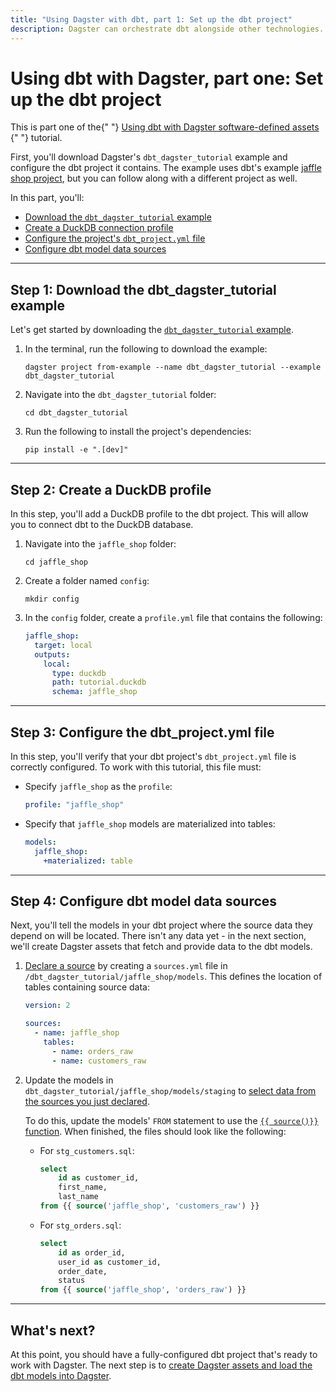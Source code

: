 ```yaml
---
title: "Using Dagster with dbt, part 1: Set up the dbt project"
description: Dagster can orchestrate dbt alongside other technologies.
---
```


# Using dbt with Dagster, part one: Set up the dbt project

<Note>
  This is part one of the{" "}
  <a href="/integrations/dbt/using-dbt-with-dagster">
    Using dbt with Dagster software-defined assets
  </a>{" "}
  tutorial.
</Note>

First, you'll download Dagster's `dbt_dagster_tutorial` example and configure the dbt project it contains. The example uses dbt's example [jaffle shop project](https://github.com/dbt-labs/jaffle_shop), but you can follow along with a different project as well.

In this part, you'll:

- [Download the `dbt_dagster_tutorial` example](#step-1-download-the-dbt_dagster_tutorial-example)
- [Create a DuckDB connection profile](#step-2-create-a-duckdb-profile)
- [Configure the project's `dbt_project.yml` file](#step-3-configure-the-dbt_projectyml-file)
- [Configure dbt model data sources](#step-4-configure-dbt-model-data-sources)

---

## Step 1: Download the dbt_dagster_tutorial example

Let's get started by downloading the [`dbt_dagster_tutorial` example](https://github.com/dagster-io/dagster/tree/master/examples/dbt_dagster_tutorial).

1. In the terminal, run the following to download the example:

   ```shell
   dagster project from-example --name dbt_dagster_tutorial --example dbt_dagster_tutorial
   ````

2. Navigate into the `dbt_dagster_tutorial` folder:

   ```shell
   cd dbt_dagster_tutorial
   ```

3. Run the following to install the project's dependencies:

   ```shell
   pip install -e ".[dev]"
   ```

---

## Step 2: Create a DuckDB profile

In this step, you'll add a DuckDB profile to the dbt project. This will allow you to connect dbt to the DuckDB database.

1. Navigate into the `jaffle_shop` folder:

   ```shell
   cd jaffle_shop
   ```

2. Create a folder named `config`:

   ```shell
   mkdir config
   ```

3. In the `config` folder, create a `profile.yml` file that contains the following:

   ```yaml file=../../dbt_dagster_tutorial/jaffle_shop/config/profiles.yml
   jaffle_shop:
     target: local
     outputs:
       local:
         type: duckdb
         path: tutorial.duckdb
         schema: jaffle_shop
   ```

---

## Step 3: Configure the dbt_project.yml file

In this step, you'll verify that your dbt project's `dbt_project.yml` file is correctly configured. To work with this tutorial, this file must:

- Specify `jaffle_shop` as the `profile`:

  ```yaml
  profile: "jaffle_shop"
  ```

- Specify that `jaffle_shop` models are materialized into tables:

  ```yaml
  models:
    jaffle_shop:
      +materialized: table
  ```

---

## Step 4: Configure dbt model data sources

Next, you'll tell the models in your dbt project where the source data they depend on will be located. There isn't any data yet - in the next section, we'll create Dagster assets that fetch and provide data to the dbt models.

1. [Declare a source](https://docs.getdbt.com/docs/building-a-dbt-project/using-sources#declaring-a-source) by creating a `sources.yml` file in `/dbt_dagster_tutorial/jaffle_shop/models`. This defines the location of tables containing source data:

   ```yaml file=../../dbt_dagster_tutorial/jaffle_shop/models/sources.yml
   version: 2

   sources:
     - name: jaffle_shop
       tables:
         - name: orders_raw
         - name: customers_raw
   ```

2. Update the models in `dbt_dagster_tutorial/jaffle_shop/models/staging` to [select data from the sources you just declared](https://docs.getdbt.com/docs/building-a-dbt-project/using-sources#selecting-from-a-source).

   To do this, update the models' `FROM` statement to use the [`{{ source()}}` function](https://docs.getdbt.com/reference/dbt-jinja-functions/source). When finished, the files should look like the following:

   - For `stg_customers.sql`:

     ```sql file=../../dbt_dagster_tutorial/jaffle_shop/models/staging/stg_customers.sql
     select
         id as customer_id,
         first_name,
         last_name
     from {{ source('jaffle_shop', 'customers_raw') }}
     ```

   - For `stg_orders.sql`:

     ```sql file=../../dbt_dagster_tutorial/jaffle_shop/models/staging/stg_orders.sql
     select
         id as order_id,
         user_id as customer_id,
         order_date,
         status
     from {{ source('jaffle_shop', 'orders_raw') }}
     ```

---

## What's next?

At this point, you should have a fully-configured dbt project that's ready to work with Dagster. The next step is to [create Dagster assets and load the dbt models into Dagster](/integrations/dbt/using-dbt-with-dagster/part-two).
